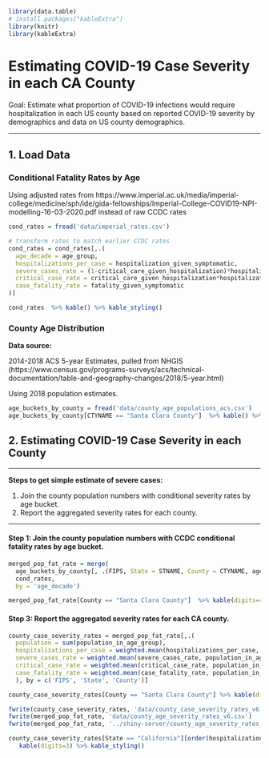 ```r
library(data.table)
# install.packages("kableExtra")
library(knitr)
library(kableExtra)
```

# Estimating COVID-19 Case Severity in each CA County

Goal: Estimate what proportion of COVID-19 infections would require hospitalization in each US county based on reported COVID-19 severity by demographics and data on US county demographics.

---

## 1. Load Data

### Conditional Fatality Rates by Age

Using adjusted rates from https://www.imperial.ac.uk/media/imperial-college/medicine/sph/ide/gida-fellowships/Imperial-College-COVID19-NPI-modelling-16-03-2020.pdf instead of raw CCDC rates


```r
cond_rates = fread('data/imperial_rates.csv')

# transform rates to match earlier CCDC rates
cond_rates = cond_rates[,.(
  age_decade = age_group,
  hospitalizations_per_case = hospitalization_given_symptomatic,
  severe_cases_rate = (1-critical_care_given_hospitalization)*hospitalization_given_symptomatic,
  critical_case_rate = critical_care_given_hospitalization*hospitalization_given_symptomatic,
  case_fatality_rate = fatality_given_symptomatic
)]

cond_rates  %>% kable() %>% kable_styling()
```


### County Age Distribution

**Data source:**

2014-2018 ACS 5-year Estimates, pulled from NHGIS
(https://www.census.gov/programs-surveys/acs/technical-documentation/table-and-geography-changes/2018/5-year.html)

Using 2018 population estimates. 


```r
age_buckets_by_county = fread('data/county_age_populations_acs.csv')
age_buckets_by_county[CTYNAME == "Santa Clara County"]  %>% kable() %>% kable_styling()
```



## 2. Estimating COVID-19 Case Severity in each County


---

**Steps to get simple estimate of severe cases:**

1. Join the county population numbers with conditional severity rates by age bucket.
2. Report the aggregated severity rates for each county.

---

#### Step 1: Join the county population numbers with CCDC conditional fatality rates by age bucket.
```r
merged_pop_fat_rate = merge(
  age_buckets_by_county[, .(FIPS, State = STNAME, County = CTYNAME, age_decade, population_in_age_group = pop)],
  cond_rates,
  by = 'age_decade')

merged_pop_fat_rate[County == "Santa Clara County"]  %>% kable(digits=4) %>% kable_styling()
```


#### Step 3: Report the aggregated severity rates for each CA county.

```r
county_case_severity_rates = merged_pop_fat_rate[,.(
  population = sum(population_in_age_group),
  hospitalizations_per_case = weighted.mean(hospitalizations_per_case, population_in_age_group),
  severe_cases_rate = weighted.mean(severe_cases_rate, population_in_age_group),
  critical_case_rate = weighted.mean(critical_case_rate, population_in_age_group),
  case_fatality_rate = weighted.mean(case_fatality_rate, population_in_age_group)
  ), by = c('FIPS', 'State', 'County')]

county_case_severity_rates[County == "Santa Clara County"] %>% kable(digits=3) %>% kable_styling()
```

```r
fwrite(county_case_severity_rates, 'data/county_case_severity_rates_v6.csv')
fwrite(merged_pop_fat_rate, 'data/county_age_severity_rates_v6.csv')
fwrite(merged_pop_fat_rate, '../shiny-server/county_age_severity_rates_v6.csv')

county_case_severity_rates[State == "California"][order(hospitalizations_per_case, decreasing = TRUE)] %>%
   kable(digits=3) %>% kable_styling()
```


